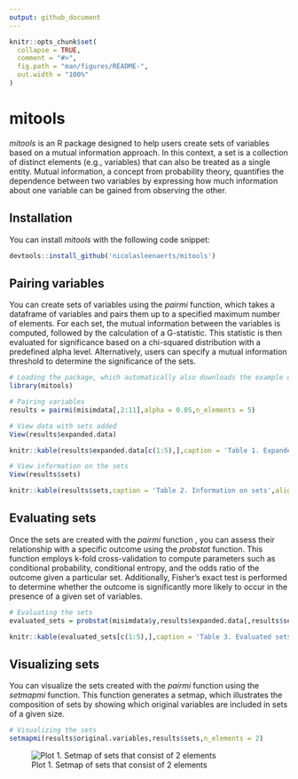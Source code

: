 ```yaml
---
output: github_document
---
```


<!-- README.md is generated from README.Rmd. Please edit that file -->

```r
knitr::opts_chunk$set(
  collapse = TRUE,
  comment = "#>",
  fig.path = "man/figures/README-",
  out.width = "100%"
)
```

# mitools

<!-- badges: start -->
<!-- badges: end -->

*mitools* is an R package designed to help users create sets of variables based on a mutual information approach. In this context, a set is a collection of distinct elements (e.g., variables) that can also be treated as a single entity. Mutual information, a concept from probability theory, quantifies the dependence between two variables by expressing how much information about one variable can be gained from observing the other.

## Installation

You can install *mitools* with the following code snippet:

``` r
devtools::install_github('nicolasleenaerts/mitools')
```

## Pairing variables

You can create sets of variables using the *pairmi* function, which takes a dataframe of variables and pairs them up to a specified maximum number of elements. For each set, the mutual information between the variables is computed, followed by the calculation of a G-statistic. This statistic is then evaluated for significance based on a chi-squared distribution with a predefined alpha level. Alternatively, users can specify a mutual information threshold to determine the significance of the sets.

```r
# Loading the package, which automatically also downloads the example data (misimdata)
library(mitools) 

# Pairing variables
results = pairmi(misimdata[,2:11],alpha = 0.05,n_elements = 5)

# View data with sets added
View(results$expanded.data)
```

```r
knitr::kable(results$expanded.data[c(1:5),],caption = 'Table 1. Expanded Data',align = c('c'))
```

```r
# View information on the sets
View(results$sets)
```

```r
knitr::kable(results$sets,caption = 'Table 2. Information on sets',align = c('c'))
```

## Evaluating sets

Once the sets are created with the *pairmi* function , you can assess their relationship with a specific outcome using the *probstat* function. This function employs k-fold cross-validation to compute parameters such as conditional probability, conditional entropy, and the odds ratio of the outcome given a particular set. Additionally, Fisher's exact test is performed to determine whether the outcome is significantly more likely to occur in the presence of a given set of variables.

```r
# Evaluating the sets
evaluated_sets = probstat(misimdata$y,results$expanded.data[,results$sets$set],nfolds = 5)
```

```r
knitr::kable(evaluated_sets[c(1:5),],caption = 'Table 3. Evaluated sets',align = c('c'))
```

## Visualizing sets

You can visualize the sets created with the *pairmi* function using the *setmapmi* function. This function generates a setmap, which illustrates the composition of sets by showing which original variables are included in sets of a given size.


```r
# Visualizing the sets
setmapmi(results$original.variables,results$sets,n_elements = 2)
```

![Plot 1. Setmap of sets that consist of 2 elements](`r knitr::fig_chunk('example4', 'png')`)

